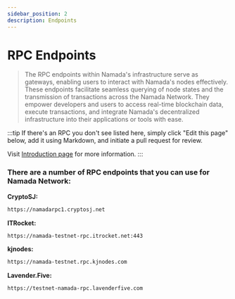 ```yaml
---
sidebar_position: 2
description: Endpoints
---
```



# RPC Endpoints

> The RPC endpoints within Namada's infrastructure serve as gateways, enabling users to interact with Namada's nodes effectively. These endpoints facilitate seamless querying of node states and the transmission of transactions across the Namada Network. They empower developers and users to access real-time blockchain data, execute transactions, and integrate Namada's decentralized infrastructure into their applications or tools with ease.

:::tip
If there's an RPC you don't see listed here, simply click "Edit this page" below, add it using Markdown, and initiate a pull request for review. 

Visit [Introduction page](/intro) for more information. 
:::

### There are a number of RPC endpoints that you can use for Namada Network:


**CryptoSJ:**

```bash
https://namadarpc1.cryptosj.net
```

**ITRocket:**

```bash
https://namada-testnet-rpc.itrocket.net:443
```

**kjnodes:**

```bash
https://namada-testnet.rpc.kjnodes.com
```

**Lavender.Five:**

```bash
https://testnet-namada-rpc.lavenderfive.com
```